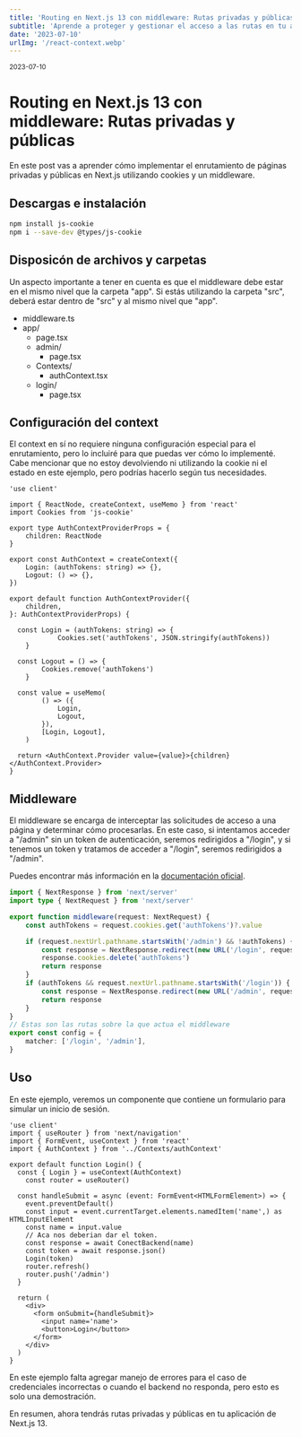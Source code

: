 ```yaml
---
title: 'Routing en Next.js 13 con middleware: Rutas privadas y públicas'
subtitle: 'Aprende a proteger y gestionar el acceso a las rutas en tu aplicación de Next.js 13 utilizando Middleware y cookies'
date: '2023-07-10'
urlImg: '/react-context.webp'
---
```


<small>2023-07-10</small>

# Routing en Next.js 13 con middleware: Rutas privadas y públicas

En este post vas a aprender cómo implementar el enrutamiento de páginas privadas y públicas en Next.js utilizando cookies y un middleware.

## Descargas e instalación

```bash
npm install js-cookie
npm i --save-dev @types/js-cookie
```

## Disposicón de archivos y carpetas

Un aspecto importante a tener en cuenta es que el middleware debe estar en el mismo nivel que la carpeta "app". Si estás utilizando la carpeta "src", deberá estar dentro de "src" y al mismo nivel que "app".

- middleware.ts
- app/
  - page.tsx
  - admin/
    - page.tsx
  - Contexts/
    - authContext.tsx
  - login/
    - page.tsx

## Configuración del context

El context en sí no requiere ninguna configuración especial para el enrutamiento, pero lo incluiré para que puedas ver cómo lo implementé. Cabe mencionar que no estoy devolviendo ni utilizando la cookie ni el estado en este ejemplo, pero podrías hacerlo según tus necesidades.

```tsx:Contexts/authContext.tsx
'use client'

import { ReactNode, createContext, useMemo } from 'react'
import Cookies from 'js-cookie'

export type AuthContextProviderProps = {
	children: ReactNode
}

export const AuthContext = createContext({
	Login: (authTokens: string) => {},
	Logout: () => {},
})

export default function AuthContextProvider({
	children,
}: AuthContextProviderProps) {

  const Login = (authTokens: string) => {
			Cookies.set('authTokens', JSON.stringify(authTokens))
	}

  const Logout = () => {
		Cookies.remove('authTokens')
	}

  const value = useMemo(
		() => ({
			Login,
			Logout,
		}),
		[Login, Logout],
	)

  return <AuthContext.Provider value={value}>{children}</AuthContext.Provider>
}
```

## Middleware

El middleware se encarga de interceptar las solicitudes de acceso a una página y determinar cómo procesarlas. En este caso, si intentamos acceder a "/admin" sin un token de autenticación, seremos redirigidos a "/login", y si tenemos un token y tratamos de acceder a "/login", seremos redirigidos a "/admin".

Puedes encontrar más información en la <a target="_blank" href='https://nextjs.org/docs/app/building-your-application/routing/middleware'>documentación oficial</a>.

```tsx:middleware.ts
import { NextResponse } from 'next/server'
import type { NextRequest } from 'next/server'

export function middleware(request: NextRequest) {
	const authTokens = request.cookies.get('authTokens')?.value

	if (request.nextUrl.pathname.startsWith('/admin') && !authTokens) {
		const response = NextResponse.redirect(new URL('/login', request.url))
		response.cookies.delete('authTokens')
		return response
	}
	if (authTokens && request.nextUrl.pathname.startsWith('/login')) {
		const response = NextResponse.redirect(new URL('/admin', request.url))
		return response
	}
}
// Estas son las rutas sobre la que actua el middleware
export const config = {
	matcher: ['/login', '/admin'],
}
```

## Uso

En este ejemplo, veremos un componente que contiene un formulario para simular un inicio de sesión.

```tsx:login/page.tsx
'use client'
import { useRouter } from 'next/navigation'
import { FormEvent, useContext } from 'react'
import { AuthContext } from '../Contexts/authContext'

export default function Login() {
  const { Login } = useContext(AuthContext)
	const router = useRouter()

  const handleSubmit = async (event: FormEvent<HTMLFormElement>) => {
    event.preventDefault()
    const input = event.currentTarget.elements.namedItem('name',) as HTMLInputElement
    const name = input.value
    // Aca nos deberian dar el token.
    const response = await ConectBackend(name)
    const token = await response.json()
    Login(token)
    router.refresh()
    router.push('/admin')
  }

  return (
    <div>
      <form onSubmit={handleSubmit}>
        <input name='name'>
        <button>Login</button>
      </form>
    </div>
  )
}
```

En este ejemplo falta agregar manejo de errores para el caso de credenciales incorrectas o cuando el backend no responda, pero esto es solo una demostración.

En resumen, ahora tendrás rutas privadas y públicas en tu aplicación de Next.js 13.

